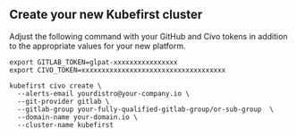 
## Create your new Kubefirst cluster

Adjust the following command with your GitHub and Civo tokens in addition to the appropriate values for your new platform.

```shell
export GITLAB_TOKEN=glpat-xxxxxxxxxxxxxxxx
export CIVO_TOKEN=xxxxxxxxxxxxxxxxxxxxxxxxxxxxxxxxxxxx

kubefirst civo create \
  --alerts-email yourdistro@your-company.io \
  --git-provider gitlab \
  --gitlab-group your-fully-qualified-gitlab-group/or-sub-group  \
  --domain-name your-domain.io \
  --cluster-name kubefirst
```

<CloudflareDNS />
